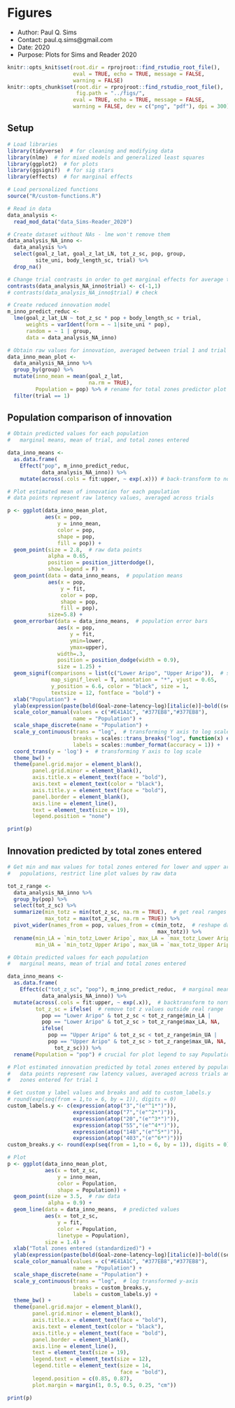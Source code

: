 # Figures
- Author: Paul Q. Sims
- Contact: paul.q.sims@gmail.com
- Date: 2020
- Purpose: Plots for Sims and Reader 2020

```r
knitr::opts_knit$set(root.dir = rprojroot::find_rstudio_root_file(),
                     eval = TRUE, echo = TRUE, message = FALSE,
                     warning = FALSE)
knitr::opts_chunk$set(root.dir = rprojroot::find_rstudio_root_file(),
                      fig.path = "../figs/",
                     eval = TRUE, echo = TRUE, message = FALSE,
                     warning = FALSE, dev = c("png", "pdf"), dpi = 300)
```

## Setup

```r
# Load libraries
library(tidyverse)  # for cleaning and modifying data
library(nlme)  # for mixed models and generalized least squares
library(ggplot2)  # for plots
library(ggsignif)  # for sig stars
library(effects)  # for marginal effects

# Load personalized functions
source("R/custom-functions.R")

# Read in data
data_analysis <-
  read_mod_data("data_Sims-Reader_2020")

# Create dataset without NAs - lme won't remove them
data_analysis_NA_inno <-
  data_analysis %>%
  select(goal_z_lat, goal_z_lat_LN, tot_z_sc, pop, group,
         site_uni, body_length_sc, trial) %>%
  drop_na() 

# Change trial contrasts in order to get marginal effects for average trial 
contrasts(data_analysis_NA_inno$trial) <- c(-1,1)
# contrasts(data_analysis_NA_inno$trial) # check

# Create reduced innovation model 
m_inno_predict_reduc <- 
  lme(goal_z_lat_LN ~ tot_z_sc * pop + body_length_sc + trial,
      weights = varIdent(form = ~ 1|site_uni * pop),
      random = ~ 1 | group,
      data = data_analysis_NA_inno)

# Obtain raw values for innovation, averaged between trial 1 and trial 2
data_inno_mean_plot <-
  data_analysis_NA_inno %>%
  group_by(group) %>%
  mutate(inno_mean = mean(goal_z_lat,
                          na.rm = TRUE),
         Population = pop) %>% # rename for total zones predictor plot for plot legend
  filter(trial == 1) 
```

## Population comparison of innovation

```r
# Obtain predicted values for each population
#   marginal means, mean of trial, and total zones entered

data_inno_means <- 
  as.data.frame(
    Effect("pop", m_inno_predict_reduc,
           data_analysis_NA_inno)) %>%
    mutate(across(.cols = fit:upper, ~ exp(.x))) # back-transform to normal

# Plot estimated mean of innovation for each population
# data points represent raw latency values, averaged across trials

p <- ggplot(data_inno_mean_plot,  
            aes(x = pop,
                y = inno_mean,
                color = pop,
                shape = pop,
                fill = pop)) + 
  geom_point(size = 2.8,  # raw data points
             alpha = 0.65,
             position = position_jitterdodge(),
             show.legend = F) +
  geom_point(data = data_inno_means,  # population means
             aes(x = pop,
                 y = fit,
                 color = pop,
                 shape = pop,
                 fill = pop),
             size=5.8) +
  geom_errorbar(data = data_inno_means,  # population error bars
                aes(x = pop,
                    y = fit,
                    ymin=lower,
                    ymax=upper),
                width=.3,                    
                position = position_dodge(width = 0.9),
                size = 1.25) +
  geom_signif(comparisons = list(c("Lower Aripo", "Upper Aripo")),  # significance brackets 
              map_signif_level = T, annotation = "*", vjust = 0.65, 
              y_position = 6.6, color = "black", size = 1,
              textsize = 12, fontface = "bold") +
  xlab("Population") +
  ylab(expression(paste(bold(Goal~zone~latency~log)[italic(e)]~bold((sec))~bold(""%+-%"")*bold("95"*"%"~C.I.)))) +
  scale_color_manual(values = c("#E41A1C", "#377EB8","#377EB8"),
                     name = "Population") +
  scale_shape_discrete(name = "Population") + 
  scale_y_continuous(trans = "log",  # transforming Y axis to log scale
                     breaks = scales::trans_breaks("log", function(x) exp(x)), 
                     labels = scales::number_format(accuracy = 1)) +
  coord_trans(y = 'log') +  # transforming Y axis to log scale
  theme_bw() +
  theme(panel.grid.major = element_blank(),
        panel.grid.minor = element_blank(), 
        axis.title.x = element_text(face = "bold"),
        axis.text = element_text(color = "black"),
        axis.title.y = element_text(face = "bold"),
        panel.border = element_blank(),
        axis.line = element_line(),
        text = element_text(size = 19),
        legend.position = "none") 

print(p)
```

## Innovation predicted by total zones entered

```r
# Get min and max values for total zones entered for lower and upper aripo 
#   populations, restrict line plot values by raw data

tot_z_range <-  
  data_analysis_NA_inno %>%
  group_by(pop) %>%
  select(tot_z_sc) %>%
  summarize(min_totz = min(tot_z_sc, na.rm = TRUE),  # get real ranges of tot z
            max_totz = max(tot_z_sc, na.rm = TRUE)) %>%
  pivot_wider(names_from = pop, values_from = c(min_totz,  # reshape data to wide
                                                max_totz)) %>%
  rename(min_LA = `min_totz_Lower Aripo`, max_LA = `max_totz_Lower Aripo`,
         min_UA = `min_totz_Upper Aripo`, max_UA = `max_totz_Upper Aripo`)

# Obtain predicted values for each population
#   marginal means, mean of trial and total zones entered

data_inno_means <- 
  as.data.frame(
    Effect(c("tot_z_sc", "pop"), m_inno_predict_reduc,  # marginal means
           data_analysis_NA_inno)) %>%
  mutate(across(.cols = fit:upper, ~ exp(.x)),  # backtransform to normal
         tot_z_sc = ifelse(  # remove tot z values outside real range
           pop == "Lower Aripo" & tot_z_sc < tot_z_range$min_LA |
           pop == "Lower Aripo" & tot_z_sc > tot_z_range$max_LA, NA,
           ifelse(
             pop == "Upper Aripo" & tot_z_sc < tot_z_range$min_UA |
             pop == "Upper Aripo" & tot_z_sc > tot_z_range$max_UA, NA,
               tot_z_sc))) %>%
  rename(Population = "pop") # crucial for plot legend to say Population

# Plot estimated innovation predicted by total zones entered by population
#   data points represent raw latency values, averaged across trials and total
#   zones entered for trial 1

# Get custom y label values and breaks and add to custom_labels.y
# round(exp(seq(from = 1,to = 6, by = 1)), digits = 0)
custom_labels.y <- c(expression(atop("3","(e"^1*")")),
                     expression(atop("7","(e"^2*")")),
                     expression(atop("20","(e"^3*")")),
                     expression(atop("55","(e"^4*")")),
                     expression(atop("148","(e"^5*")")),
                     expression(atop("403","(e"^6*")")))
custom_breaks.y <- round(exp(seq(from = 1,to = 6, by = 1)), digits = 0)

# Plot 
p <- ggplot(data_inno_mean_plot,
            aes(x = tot_z_sc,
                y = inno_mean,
                color = Population,
                shape = Population)) + 
  geom_point(size = 3.5,  # raw data
             alpha = 0.9) +
  geom_line(data = data_inno_means,  # predicted values
            aes(x = tot_z_sc,
                y = fit,
                color = Population,
                linetype = Population),
            size = 1.4) +
  xlab("Total zones entered (standardized)") +
  ylab(expression(paste(bold(Goal~zone~latency~log)[italic(e)]~bold((sec))))) +
  scale_color_manual(values = c("#E41A1C", "#377EB8","#377EB8"),
                     name = "Population") +
  scale_shape_discrete(name = "Population") + 
  scale_y_continuous(trans = "log",  # log transformed y-axis
                     breaks = custom_breaks.y, 
                     labels = custom_labels.y) + 
  theme_bw() +
  theme(panel.grid.major = element_blank(),
        panel.grid.minor = element_blank(), 
        axis.title.x = element_text(face = "bold"),
        axis.text = element_text(color = "black"),
        axis.title.y = element_text(face = "bold"),
        panel.border = element_blank(),
        axis.line = element_line(),
        text = element_text(size = 19),
        legend.text = element_text(size = 12),
        legend.title = element_text(size = 14,
                                    face = "bold"),
        legend.position = c(0.85, 0.87),
        plot.margin = margin(1, 0.5, 0.5, 0.25, "cm")) 

print(p)
```

